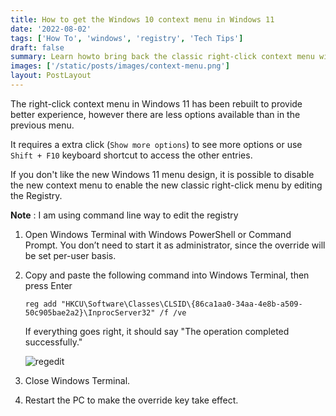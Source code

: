 ```yaml
---
title: How to get the Windows 10 context menu in Windows 11
date: '2022-08-02'
tags: ['How To', 'windows', 'registry', 'Tech Tips']
draft: false
summary: Learn howto bring back the classic right-click context menu with all the options on Windows 11 by editing this key in the Registry.
images: ['/static/posts/images/context-menu.png']
layout: PostLayout
---
```


The right-click context menu in Windows 11 has been rebuilt to provide better experience, however there are less options available than in the previous menu.

It requires a extra click (`Show more options`) to see more options or use `Shift + F10` keyboard shortcut to access the other entries.

If you don't like the new Windows 11 menu design, it is possible to disable the new context menu to enable the new classic right-click menu by editing the Registry.

**Note** : I am using command line way to edit the registry

1. Open Windows Terminal with Windows PowerShell or Command Prompt. You don’t need to start it as administrator, since the override will be set per-user basis.
2. Copy and paste the following command into Windows Terminal, then press Enter

   ```
   reg add "HKCU\Software\Classes\CLSID\{86ca1aa0-34aa-4e8b-a509-50c905bae2a2}\InprocServer32" /f /ve
   ```

   If everything goes right, it should say "The operation completed successfully."

   ![regedit](/static/posts/images/regedit1.png)

3. Close Windows Terminal.
4. Restart the PC to make the override key take effect.
